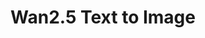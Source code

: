 ---
title: "Wan2.5 Text to Image"
openapi: './wan2.5-text-to-image.json POST /v1/images/generations'
---